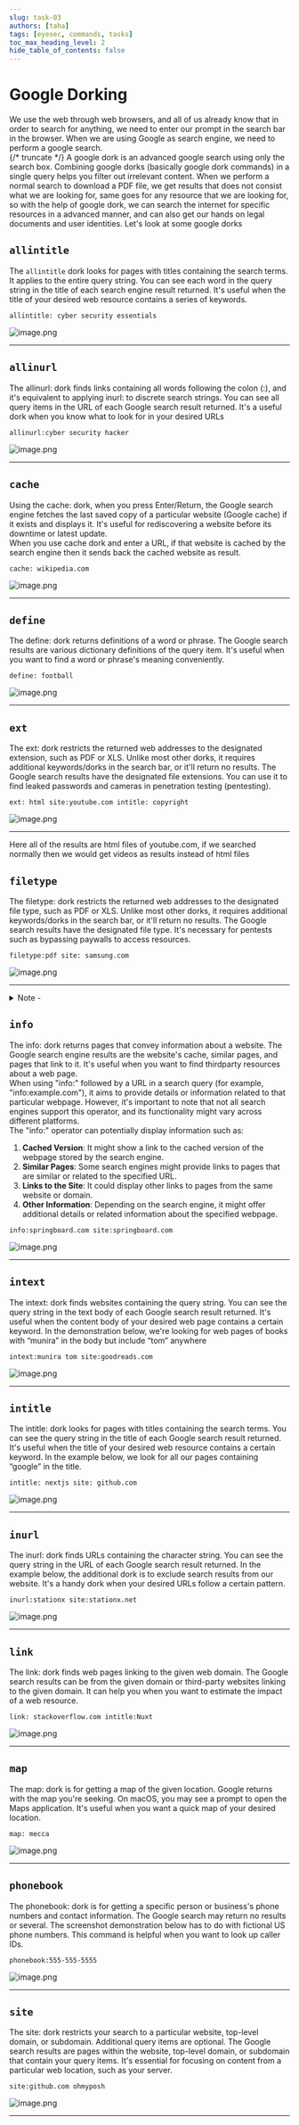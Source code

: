 ```yaml
---
slug: task-03
authors: [taha]
tags: [eyesec, commands, tasks]
toc_max_heading_level: 2
hide_table_of_contents: false
---
```


# Google Dorking
   
We use the web through web browsers, and all of us already know that in order to search for anything, we need to enter our prompt in the search bar in the browser. When we are using Google as search engine, we need to perform a google search.    
{/* truncate */}
A google dork is an advanced google search using only the search box. Combining google dorks (basically google dork commands) in a single query helps you filter out irrelevant content. When we perform a normal search to download a PDF file, we get results that does not consist what we are looking for, same goes for any resource that we are looking for, so with the help of google dork, we can search the internet for specific resources in a advanced manner, and can also get our hands on legal documents and user identities. Let's look at some google dorks   


## `allintitle`    
The `allintitle`  dork looks for pages with titles containing the search terms. It applies to the entire query string. You can see each word in the query string in the title of each search engine result returned. It's useful
when the title of your desired web resource contains a series of keywords.   
```
allintitle: cyber security essentials
```
![image.png](files\image.png)

---
   
## `allinurl`    
The allinurl: dork finds links containing all words following the colon (:), and it's equivalent to applying inurl: to discrete search strings. You can see all query items in the URL of each Google search result returned. It's a useful dork when you know what to look for in your desired URLs   
```
allinurl:cyber security hacker
```
![image.png](files\image_j.png)

---
   
## `cache`    
Using the cache: dork, when you press Enter/Return, the Google search engine fetches the last saved copy of a particular website (Google cache) if it exists and displays it. It's useful for rediscovering a website before its downtime or latest update.   
When you use cache dork and enter a URL, if that website is cached by the search engine then it sends back the cached website as result.   
```
cache: wikipedia.com
```
![image.png](files\image_b.png)

---
   
## `define`    
The define: dork returns definitions of a word or phrase. The Google search results are various dictionary definitions of the query item. It's useful when you want to find a word or phrase's meaning conveniently.   
```
define: football
```
![image.png](files\image_1.png)

---
   
## `ext`    
The ext: dork restricts the returned web addresses to the designated extension, such as PDF or XLS. Unlike most other dorks, it requires additional keywords/dorks in the search bar, or it'll return no results. The Google search results have the designated file extensions. You can use it to find leaked passwords and cameras in penetration testing (pentesting).    
```
ext: html site:youtube.com intitle: copyright
```
![image.png](files\image_z.png)

---
Here all of the results are html files of youtube.com, if we searched normally then we would get videos as results instead of html files   
   
## `filetype`    
The filetype: dork restricts the returned web addresses to the designated file type, such as PDF or XLS. Unlike most other dorks, it requires additional keywords/dorks in the search bar, or it'll return no results. The Google search results have the designated file type. It's necessary for pentests such as bypassing paywalls to access resources.   
```
filetype:pdf site: samsung.com
```
![image.png](files\image_a.png)

---


<details className="alert--warning">
  <summary>Note -</summary>
  <div>
    You might think that ext and filetype have the same function, the thing is, filetype is used to fetch results that follow a file format. We have some file formats in our file system as we are well aware. So ext does the same thing but it makes sure that the results are returned as per the file extensions. File formats and file extensions are two different things. File formats help OS to know which app it needs to open a file, and file extension explains what type of data is stored in a file   
  </div>
</details>   

## `info`    
The info: dork returns pages that convey information about a website. The Google search engine results are the website's cache, similar pages, and pages that link to it. It's useful when you want to find thirdparty resources about a web page.   
When using "info:" followed by a URL in a search query (for example, "info:example.com"), it aims to provide details or information related to that particular webpage. However, it's important to note that not all search engines support this operator, and its functionality might vary across different platforms.   
The "info:" operator can potentially display information such as:   
1. **Cached Version**: It might show a link to the cached version of the webpage stored by the search engine.   
2. **Similar Pages**: Some search engines might provide links to pages that are similar or related to the specified URL.   
3. **Links to the Site**: It could display other links to pages from the same website or domain.   
4. **Other Information**: Depending on the search engine, it might offer additional details or related information about the specified webpage.   
   
```
info:springboard.com site:springboard.com
```
![image.png](files\image_1g.png)

---
   
## `intext`    
The intext: dork finds websites containing the query string. You can see the query string in the text body of each Google search result returned. It's useful when the content body of your desired web page
contains a certain keyword. In the demonstration below, we're looking for web pages of books with “munira” in the body but include “tom” anywhere   
```
intext:munira tom site:goodreads.com
```
![image.png](files\image_o.png)

---
   
## `intitle`    
The intitle: dork looks for pages with titles containing the search terms. You can see the query string in the title of each Google search result returned. It's useful when the title of your desired web resource contains a certain keyword. In the example below, we look for all our pages containing “google” in the title.   
```
intitle: nextjs site: github.com
```
![image.png](files\image_c.png)

---
   
## `inurl`    
The inurl: dork finds URLs containing the character string. You can see the query string in the URL of each Google search result returned. In the example below, the additional dork is to exclude search results from our website. It's a handy dork when your desired URLs follow a certain pattern.   
```
inurl:stationx site:stationx.net
```
![image.png](files\image_2.png)

---
   
## `link`    
The link: dork finds web pages linking to the given web domain. The Google search results can be from the given domain or third-party websites linking to the given domain. It can help you when you want to estimate the impact of a web resource.   
```
link: stackoverflow.com intitle:Nuxt
```
![image.png](files\image_u.png)

---
   
## `map`    
The map: dork is for getting a map of the given location. Google returns with the map you're seeking. On macOS, you may see a prompt to open the Maps application. It's useful when you want a quick map of your desired location.   
```
map: mecca
```
![image.png](files\image_x.png)

---
   
## `phonebook`    
The phonebook: dork is for getting a specific person or business's phone numbers and contact information. The Google search may return no results or several. The screenshot demonstration below has to do with fictional US phone numbers. This command is helpful when you want to look up caller IDs.   
```
phonebook:555-555-5555
```
![image.png](files\image_5.png)

---
   
## `site`    
The site: dork restricts your search to a particular website, top-level domain, or subdomain. Additional query items are optional. The Google search results are pages within the website, top-level domain, or subdomain that contain your query items. It's essential for focusing on content from a particular web location, such as your server.   
```
site:github.com ohmyposh
```
![image.png](files\image_1n.png)

---
   
   
